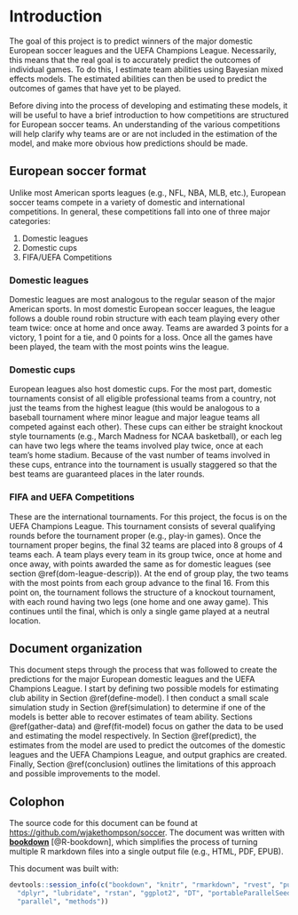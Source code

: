 # Introduction {#intro}

The goal of this project is to predict winners of the major domestic European soccer leagues and the UEFA Champions League. Necessarily, this means that the real goal is to accurately predict the outcomes of individual games. To do this, I estimate team abilities using Bayesian mixed effects models. The estimated abilities can then be used to predict the outcomes of games that have yet to be played.

Before diving into the process of developing and estimating these models, it will be useful to have a brief introduction to how competitions are structured for European soccer teams. An understanding of the various competitions will help clarify why teams are or are not included in the estimation of the model, and make more obvious how predictions should be made.

## European soccer format

Unlike most American sports leagues (e.g., NFL, NBA, MLB, etc.), European soccer teams compete in a variety of domestic and international competitions. In general, these competitions fall into one of three major categories:

1. Domestic leagues
1. Domestic cups
1. FIFA/UEFA Competitions

### Domestic leagues {#dom-league-descrip}

Domestic leagues are most analogous to the regular season of the major American sports. In most domestic European soccer leagues, the league follows a double round robin structure with each team playing every other team twice: once at home and once away. Teams are awarded 3 points for a victory, 1 point for a tie, and 0 points for a loss. Once all the games have been played, the team with the most points wins the league.

### Domestic cups

European leagues also host domestic cups. For the most part, domestic tournaments consist of all eligible professional teams from a country, not just the teams from the highest league (this would be analogous to a baseball tournament where minor league and major league teams all competed against each other). These cups can either be straight knockout style tournaments (e.g., March Madness for NCAA basketball), or each leg can have two legs where the teams involved play twice, once at each team's home stadium. Because of the vast number of teams involved in these cups, entrance into the tournament is usually staggered so that the best teams are guaranteed places in the later rounds.

### FIFA and UEFA Competitions

These are the international tournaments. For this project, the focus is on the UEFA Champions League. This tournament consists of several qualifying rounds before the tournament proper (e.g., play-in games). Once the tournament proper begins, the final 32 teams are placed into 8 groups of 4 teams each. A team plays every team in its group twice, once at home and once away, with points awarded the same as for domestic leagues (see section \@ref(dom-league-descrip)). At the end of group play, the two teams with the most points from each group advance to the final 16. From this point on, the tournament follows the structure of a knockout tournament, with each round having two legs (one home and one away game). This continues until the final, which is only a single game played at a neutral location.

## Document organization

This document steps through the process that was followed to create the predictions for the major European domestic leagues and the UEFA Champions League. I start by defining two possible models for estimating club ability in Section \@ref(define-model). I then conduct a small scale simulation study in Section \@ref(simulation) to determine if one of the models is better able to recover estimates of team ability. Sections \@ref(gather-data) and \@ref(fit-model) focus on gather the data to be used and estimating the model respectively. In Section \@ref(predict), the estimates from the model are used to predict the outcomes of the domestic leagues and the UEFA Champions League, and output graphics are created. Finally, Section \@ref(conclusion) outlines the limitations of this approach and possible improvements to the model.

## Colophon

The source code for this document can be found at <https://github.com/wjakethompson/soccer>. The document was written with [**bookdown**](https://bookdown.org) [@R-bookdown], which simplifies the process of turning multiple R markdown files into a single output file (e.g., HTML, PDF, EPUB).

This document was built with:

```r
devtools::session_info(c("bookdown", "knitr", "rmarkdown", "rvest", "purrr",
  "dplyr", "lubridate", "rstan", "ggplot2", "DT", "portableParallelSeeds",
  "parallel", "methods"))
```
